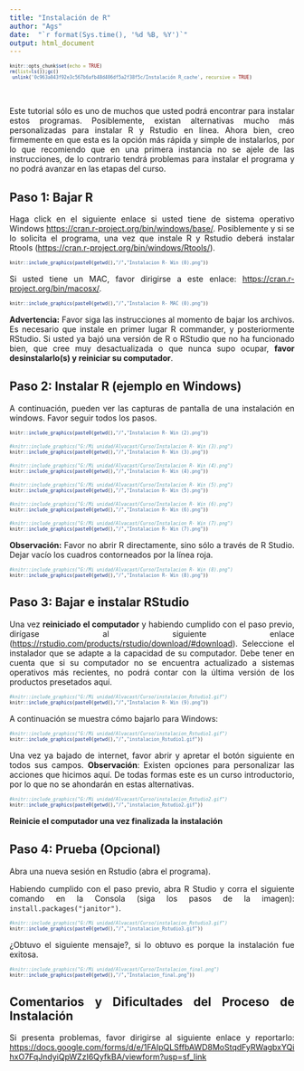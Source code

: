 ```yaml
---
title: "Instalación de R"
author: "Ags"
date:  "`r format(Sys.time(), '%d %B, %Y')`"
output: html_document
---
```


<style>
le type="text/css">
.tablelines table, .tablelines td, .tablelines th {
        border: 1px solid black;
        }
.centrado {
    text-align: center;
}
.table.center {
    margin-left:auto; 
    margin-right:auto;
  }
.table_wrapper{
    display: block;
    overflow-x: auto;
    white-space: nowrap;
}
code.r{
  font-size: 8px;
}
body{ /* Normal  */
      text-align: justify;
  }
</style>

```r
knitr::opts_chunk$set(echo = TRUE)
rm(list=ls());gc()
 unlink('0c963a043f92e3c567b6afb48d406df5a2f38f5c/Instalación R_cache', recursive = TRUE)
```
&nbsp;
<br>

Este tutorial sólo es uno de muchos que usted podrá encontrar para instalar estos programas. Posiblemente, existan alternativas mucho más personalizadas para instalar R y Rstudio en línea. Ahora bien, creo firmemente en que esta es la opción más rápida y simple de instalarlos, por lo que recomiendo que en una primera instancia no se ajele de las instrucciones, de lo contrario tendrá problemas para instalar el programa y no podrá avanzar en las etapas del curso.

## Paso 1: Bajar R

Haga click en el siguiente enlace si usted tiene de sistema operativo Windows <https://cran.r-project.org/bin/windows/base/>. Posiblemente y si se lo solicita el programa, una vez que instale R y Rstudio deberá instalar Rtools (<https://cran.r-project.org/bin/windows/Rtools/>).

```r
knitr::include_graphics(paste0(getwd(),"/","Instalacion R- Win (0).png"))
```

Si usted tiene un MAC, favor dirigirse a este enlace: <https://cran.r-project.org/bin/macosx/>.

```r
knitr::include_graphics(paste0(getwd(),"/","Instalacion R- MAC (0).png"))
```

**Advertencia:** Favor siga las instrucciones al momento de bajar los archivos. Es necesario que instale en primer lugar R commander, y posteriormente RStudio. Si usted ya bajó una versión de R o RStudio que no ha funcionado bien, que cree muy desactualizada o que nunca supo ocupar, **favor desinstalarlo(s) y reiniciar su computador**.

## Paso 2: Instalar R (ejemplo en Windows)


A continuación, pueden ver las capturas de pantalla de una instalación en windows. Favor seguir todos los pasos.

```r
knitr::include_graphics(paste0(getwd(),"/","Instalacion R- Win (2).png"))
```

```r
#knitr::include_graphics("G:/Mi unidad/Alvacast/Curso/Instalacion R- Win (3).png")
knitr::include_graphics(paste0(getwd(),"/","Instalacion R- Win (3).png"))
```


```r
#knitr::include_graphics("G:/Mi unidad/Alvacast/Curso/Instalacion R- Win (4).png")
knitr::include_graphics(paste0(getwd(),"/","Instalacion R- Win (4).png"))
```

```r
#knitr::include_graphics("G:/Mi unidad/Alvacast/Curso/Instalacion R- Win (5).png")
knitr::include_graphics(paste0(getwd(),"/","Instalacion R- Win (5).png"))
```

```r
#knitr::include_graphics("G:/Mi unidad/Alvacast/Curso/Instalacion R- Win (6).png")
knitr::include_graphics(paste0(getwd(),"/","Instalacion R- Win (6).png"))
```

```r
#knitr::include_graphics("G:/Mi unidad/Alvacast/Curso/Instalacion R- Win (7).png")
knitr::include_graphics(paste0(getwd(),"/","Instalacion R- Win (7).png"))
```

**Observación:** Favor no abrir R directamente, sino sólo a través de R Studio. Dejar vacío los cuadros contorneados por la línea roja.

```r
#knitr::include_graphics("G:/Mi unidad/Alvacast/Curso/Instalacion R- Win (8).png")
knitr::include_graphics(paste0(getwd(),"/","Instalacion R- Win (8).png"))
```


## Paso 3: Bajar e instalar RStudio

Una vez **reiniciado el computador** y habiendo cumplido con el paso previo, dirígase al siguiente enlace (<https://rstudio.com/products/rstudio/download/#download>). Seleccione el instalador que se adapte a la capacidad de su computador. Debe tener en cuenta que si su computador no se encuentra actualizado a sistemas operativos más recientes, no podrá contar con la última versión de los productos presetados aquí.

```r
#knitr::include_graphics("G:/Mi unidad/Alvacast/Curso/instalacion_Rstudio1.gif")
knitr::include_graphics(paste0(getwd(),"/","Instalacion R- Win (9).png"))
```


A continuación se muestra cómo bajarlo para Windows:

```r
#knitr::include_graphics("G:/Mi unidad/Alvacast/Curso/instalacion_Rstudio1.gif")
knitr::include_graphics(paste0(getwd(),"/","instalacion_Rstudio1.gif"))
```

Una vez ya bajado de internet, favor abrir y apretar el botón siguiente en todos sus campos. **Observación**: Existen opciones para personalizar las acciones que hicimos aquí. De todas formas este es un curso introductorio, por lo que no se ahondarán en estas alternativas.

```r
#knitr::include_graphics("G:/Mi unidad/Alvacast/Curso/instalacion_Rstudio2.gif")
knitr::include_graphics(paste0(getwd(),"/","instalacion_Rstudio2.gif"))
```

 **Reinicie el computador una vez finalizada la instalación**
 
## Paso 4: Prueba (Opcional)

Abra una nueva sesión en Rstudio (abra el programa).

Habiendo cumplido con el paso previo, abra R Studio y corra el siguiente comando en la Consola (siga los pasos de la imagen): `install.packages("janitor")`.

```r
#knitr::include_graphics("G:/Mi unidad/Alvacast/Curso/instalacion_Rstudio3.gif")
knitr::include_graphics(paste0(getwd(),"/","instalacion_Rstudio3.gif"))
```

¿Obtuvo el siguiente mensaje?, si lo obtuvo es porque la instalación fue exitosa.

```r
#knitr::include_graphics("G:/Mi unidad/Alvacast/Curso/Instalacion_final.png")
knitr::include_graphics(paste0(getwd(),"/","Instalacion_final.png"))
```

## Comentarios y Dificultades del Proceso de Instalación

Si presenta problemas, favor dirigirse al siguiente enlace y reportarlo:
<https://docs.google.com/forms/d/e/1FAIpQLSffbAWD8MoStqdFyRWagbxYQihxO7FqJndyiQpWZzI6QyfkBA/viewform?usp=sf_link>

